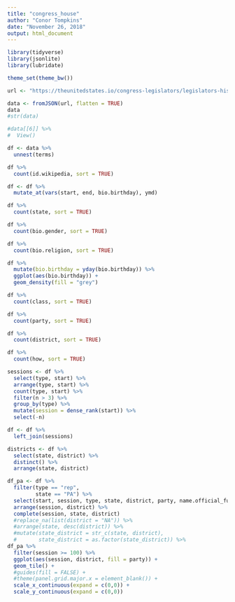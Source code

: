```yaml
---
title: "congress_house"
author: "Conor Tompkins"
date: "November 26, 2018"
output: html_document
---
```


```r
library(tidyverse)
library(jsonlite)
library(lubridate)

theme_set(theme_bw())
```

```r
url <- "https://theunitedstates.io/congress-legislators/legislators-historical.json"
```

```r
data <- fromJSON(url, flatten = TRUE)
data
#str(data)

#data[[6]] %>% 
#  View()

df <- data %>% 
  unnest(terms)

df %>% 
  count(id.wikipedia, sort = TRUE)

df <- df %>% 
  mutate_at(vars(start, end, bio.birthday), ymd)

df %>%
  count(state, sort = TRUE)

df %>% 
  count(bio.gender, sort = TRUE)

df %>% 
  count(bio.religion, sort = TRUE)

df %>% 
  mutate(bio.birthday = yday(bio.birthday)) %>% 
  ggplot(aes(bio.birthday)) +
  geom_density(fill = "grey")

df %>%
  count(class, sort = TRUE)

df %>% 
  count(party, sort = TRUE)

df %>% 
  count(district, sort = TRUE)

df %>% 
  count(how, sort = TRUE)
```

```r
sessions <- df %>%
  select(type, start) %>% 
  arrange(type, start) %>% 
  count(type, start) %>% 
  filter(n > 3) %>%
  group_by(type) %>% 
  mutate(session = dense_rank(start)) %>% 
  select(-n)

df <- df %>% 
  left_join(sessions)

districts <- df %>%
  select(state, district) %>% 
  distinct() %>% 
  arrange(state, district)
```

```r
df_pa <- df %>%
  filter(type == "rep",
         state == "PA") %>% 
  select(start, session, type, state, district, party, name.official_full) %>% 
  arrange(session, district) %>% 
  complete(session, state, district)
  #replace_na(list(district = "NA")) %>% 
  #arrange(state, desc(district)) %>% 
  #mutate(state_district = str_c(state, district),
  #       state_district = as.factor(state_district)) %>% 
df_pa %>% 
  filter(session >= 100) %>% 
  ggplot(aes(session, district, fill = party)) +
  geom_tile() +
  #guides(fill = FALSE) +
  #theme(panel.grid.major.x = element_blank()) +
  scale_x_continuous(expand = c(0,0)) +
  scale_y_continuous(expand = c(0,0))


```

